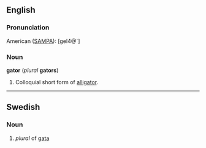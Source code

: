 ==English==

===Pronunciation===

American ([[SAMPA]]): [geI4@`]

===Noun===
'''gator''' (''plural'' '''gators''')

#Colloquial short form of [[alligator]].

----

==Swedish==
===Noun===
#''plural'' of [[gata]]
